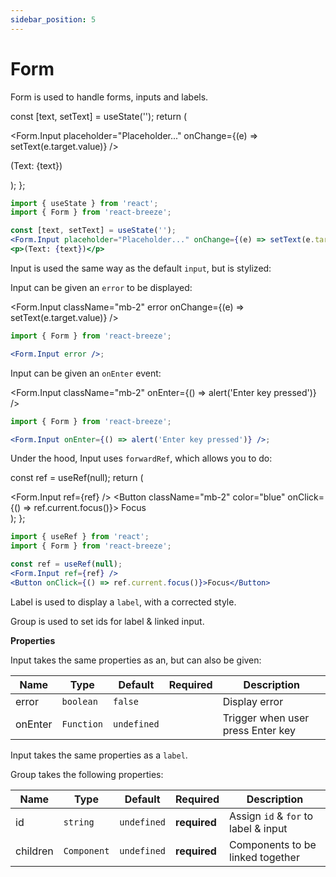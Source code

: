 ```yaml
---
sidebar_position: 5
---
```


# Form

Form is used to handle forms, inputs and labels.


  const [text, setText] = useState('');
  return (
    <div>
      <Form.Input placeholder="Placeholder..." onChange={(e) => setText(e.target.value)} />
      <p className="mb-2">(Text: {text})</p>
    </div>
  );
};

<InputExample />

```jsx
import { useState } from 'react';
import { Form } from 'react-breeze';

const [text, setText] = useState('');
<Form.Input placeholder="Placeholder..." onChange={(e) => setText(e.target.value)} />
<p>(Text: {text})</p>
```

<Title as="h3">Input</Title>

Input is used the same way as the default `input`, but is stylized:

<Title as="h4">Error</Title>

Input can be given an `error` to be displayed:

<Form.Input className="mb-2" error onChange={(e) => setText(e.target.value)} />

```jsx
import { Form } from 'react-breeze';

<Form.Input error />;
```

<Title as="h4">onEnter</Title>

Input can be given an `onEnter` event:

<Form.Input className="mb-2" onEnter={() => alert('Enter key pressed')} />

```jsx
import { Form } from 'react-breeze';

<Form.Input onEnter={() => alert('Enter key pressed')} />;
```

<Title as="h4">Ref</Title>

Under the hood, Input uses `forwardRef`, which allows you to do:

  const ref = useRef(null);
  return (
    <div>
      <Form.Input ref={ref} />
      <Button className="mb-2" color="blue" onClick={() => ref.current.focus()}>
        Focus
      </Button>
    </div>
  );
};

<InputRefExample />

```jsx
import { useRef } from 'react';
import { Form } from 'react-breeze';

const ref = useRef(null);
<Form.Input ref={ref} />
<Button onClick={() => ref.current.focus()}>Focus</Button>
```

<Title as="h3">Label</Title>

Label is used to display a `label`, with a corrected style.

<Title as="h3">Group</Title>

Group is used to set ids for label & linked input.

**Properties**

<Title as="h4">Input</Title>

Input takes the same properties as an, but can also be given:

| Name    | Type       | Default     | Required | Description                       |
| ------- | ---------- | ----------- | -------- | --------------------------------- |
| error   | `boolean`  | `false`     |          | Display error                     |
| onEnter | `Function` | `undefined` |          | Trigger when user press Enter key |

<Title as="h4">Label</Title>

Input takes the same properties as a `label`.

<Title as="h4">Group</Title>

Group takes the following properties:

| Name     | Type        | Default     | Required     | Description                          |
| -------- | ----------- | ----------- | ------------ | ------------------------------------ |
| id       | `string`    | `undefined` | **required** | Assign `id` & `for` to label & input |
| children | `Component` | `undefined` | **required** | Components to be linked together     |
